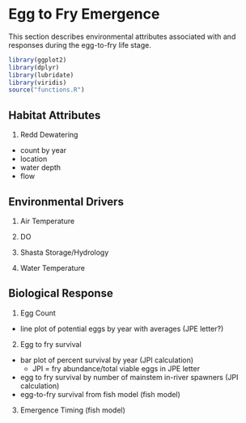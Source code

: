 # Egg to Fry Emergence

This section describes environmental attributes associated with and responses during the egg-to-fry life stage.

```r
library(ggplot2) 
library(dplyr) 
library(lubridate) 
library(viridis)
source("functions.R")
```

## Habitat Attributes 

1. Redd Dewatering
  * count by year
  * location
  * water depth
  * flow

## Environmental Drivers

1. Air Temperature

2. DO

3. Shasta Storage/Hydrology

4. Water Temperature

## Biological Response

1. Egg Count

* line plot of potential eggs by year with averages (JPE letter?)

2. Egg to fry survival 

* bar plot of percent survival by year (JPI calculation)
  * JPI = fry abundance/total viable eggs in JPE letter
* egg to fry survival by number of mainstem in-river spawners (JPI calculation)
* egg-to-fry survival from fish model (fish model)

3. Emergence Timing (fish model)
